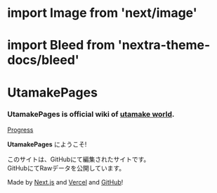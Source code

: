 # import Image from 'next/image'
# import Bleed from 'nextra-theme-docs/bleed'

# UtamakePages

<h3><b>UtamakePages</b> is <b>official wiki</b> of <u>utamake world</u>.</h3>  

[Progress](https://img.shields.io/github/milestones/progress-percent/TamaTamaGoGo/Vercel-Utamake-Docs/1?style=for-the-badge&label=編集ノート移行度)

**UtamakePages** にようこそ!

このサイトは、GitHubにて編集されたサイトです。  
GitHubにてRawデータを公開しています。

Made by [Next.js](https://nextjs.org) and [Vercel](https://vercel.com) and [GitHub](https://github.com)!

